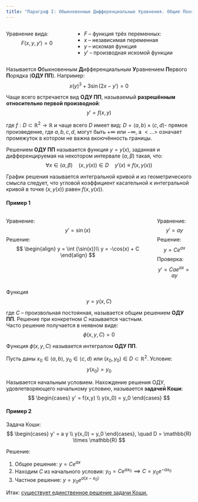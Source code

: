 ```yaml
---
title: "Параграф I: Обыкновенные Дифференциальные Уравнения. Общие Понятия"
---
```


::: {.columns}
::: {.column}
Уравнение вида:
$$
F(x, y, y') = 0
$$
:::
::: {.column}
- $F$ -- функция трёх переменных:
- $x$ -- независимая переменная
- $y$ -- искомая функция
- $y'$ -- производная искомой функции
:::
:::

Называется **О**быкновенным **Д**ифференциальным **У**равнением **П**ервого **П**орядка (**ОДУ ПП**).
Например:
$$ x(y)^3 + 3\sin(2x-y') = 0 $$

Чаще всего встречается вид **ОДУ ПП**, называемый **разрешённым относительно первой производной**:
$$
y' = f(x,y)
$$

где $f: D \subset \mathbb{R}^2 \rightarrow \mathbb{R}$ и чаще всего $D$ имеет вид: $D = \langle a,b \rangle \times \langle c,d \rangle$- прямое произведение, где $a, b, c, d,$ могут быть $+\infty$ или $-\infty$, а $<\ldots>$ означает промежуток в котором не важна вкоючённость границы.

Решением **ОДУ ПП** называется функция $y = y(x)$, заданная и дифференцируемая на некотором интервале $(\alpha, \beta)$ такая, что:
$$
\forall x \in (\alpha, \beta) \quad (x, y(x)) \in D \quad y'(x) \equiv f(x, y(x))
$$

График решения называется интегральной кривой и из геометрического смысла следует, что угловой коэффициент касательной к интегральной кривой в точке $(x, y(x))$ равен $f(x, y(x))$.

#### Пример 1

::: {.columns}
::: {.column}
Уравнение:
$$
y' = \sin(x)
$$
Решение:
$$
\begin{align}
y = \int {\sin(x)}\\
y = -\cos(x) + C
\end{align}
$$
:::
::: {.column}
Уравнение:
$$
y' = a y
$$
Решение:
$$
y = C e^{a x}
$$
Проверка:
$$
y' = C a e^{a x} = a y
$$
:::
:::

Функция 
$$
y = y(x, C)
$$

где $C$ -- произвольная постоянная, называется общим решением **ОДУ ПП**. Решение при конкретном $C$ называется частным.\
Часто решение получается в неявном виде:
$$
\phi(x,y, C) = 0
$$

Функция $\phi(x,y,C)$ называется интегралом **ОДУ ПП**.

Пусть даны $x_0 \in \langle a,b \rangle$, $y_0 \in \langle c,d \rangle$ или $(x_0,y_0) \in D \subset \mathbb{R}^2$. Условие:
$$
y(x_0) = y_0
$$

Называется начальным условием. Нахождение решения ОДУ, удовлетворяющего начальному условию, называется **задачей Коши**:
$$
\begin{cases}
y' = f(x,y) \\
y(x_0) = y_0
\end{cases}
$$

#### Пример 2
Задача Коши:
$$
\begin{cases}
y' = a y \\
y(x_0) = y_0
\end{cases}, \quad D = \mathbb{R} \times \mathbb{R}
$$

Решение:

1. Общее решение: $y = Ce^{a x}$
2. Находим $C$ из начального условия: $y_0 = Ce^{a x_0} \implies C = y_0 e^{-a x_0}$
3. Частное решение: $y = y_0 e^{a(x-x_0)}$

Итак: [существует единственное решение задачи Коши.]{.underline}